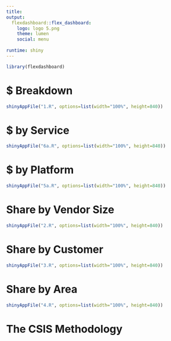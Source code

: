 ```yaml
---
title: 
output: 
  flexdashboard::flex_dashboard:
    logo: logo 5.png
    theme: lumen 
    social: menu
   
runtime: shiny
---
```


```r
library(flexdashboard)
```

$ Breakdown 
=======================================================================

```r

shinyAppFile("1.R", options=list(width="100%", height=840))


```

$ by Service 
=======================================================================

```r


shinyAppFile("6a.R", options=list(width="100%", height=840))


```

$ by Platform 
=======================================================================

```r


shinyAppFile("5a.R", options=list(width="100%", height=840))


```


Share by Vendor Size 
=======================================================================

```r


shinyAppFile("2.R", options=list(width="100%", height=840))


```

Share by Customer  
=======================================================================

```r


shinyAppFile("3.R", options=list(width="100%", height=840))


```

Share by Area  
=======================================================================

```r


shinyAppFile("4.R", options=list(width="100%", height=840))


```

The CSIS Methodology
=======================================================================

